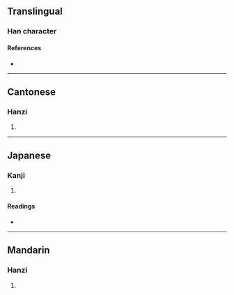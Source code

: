{{character info/new}}
==Translingual==

===Han character===
{{Han char|rn=9|rad=人|as=09|sn=11|four=27241|canj=OSTT|ids=⿰亻屏}}

====References====
* {{Han ref|kx=0110.070|dkj=00839|dj=0235.020|hdz=10198.020|uh=504B|ud=20555|bh=D452|bd=54354}}

----

==Cantonese==

===Hanzi===
{{yue-hanzi|jyut=[[bing2]]|y=bing2}}

# {{defn|lang=yue|sort=人09}}

----

==Japanese==

===Kanji===
{{ja-kanji|grade=|rs=人09}}

# {{defn|lang=ja|sort=人09}}

====Readings====
* {{ja-readings|on=[[へい]] (hei)|kun=}}

----

==Mandarin==

===Hanzi===
{{cmn-hanzi|pin=[[bǐng]] ([[bing3]]), [[dàng]] ([[dang4]])|wg=ping<sup>3</sup>, tang<sup>4</sup>}}

# {{defn|lang=cmn|sort=人09}}